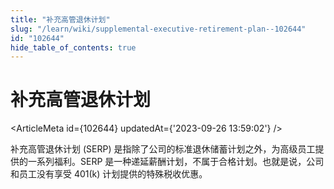 ```yaml
---
title: "补充高管退休计划"
slug: "/learn/wiki/supplemental-executive-retirement-plan--102644"
id: "102644"
hide_table_of_contents: true
---
```



# 补充高管退休计划

<ArticleMeta id={102644} updatedAt={'2023-09-26 13:59:02'} />
<div className='border-solid border-b border-t-0 my-4 border-[var(--ifm-color-gray-300)]' />

补充高管退休计划 (SERP) 是指除了公司的标准退休储蓄计划之外，为高级员工提供的一系列福利。SERP 是一种递延薪酬计划，不属于合格计划。也就是说，公司和员工没有享受 401(k) 计划提供的特殊税收优惠。
